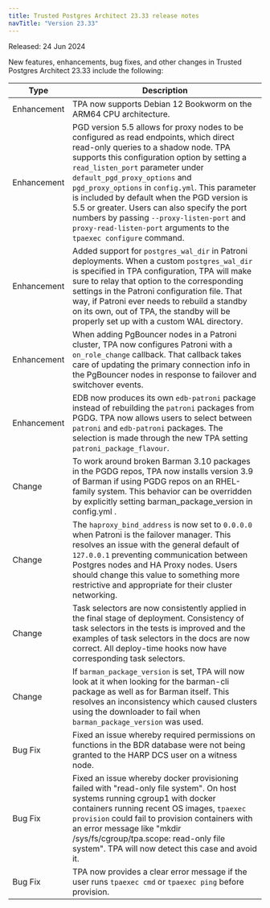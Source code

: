 ```yaml
---
title: Trusted Postgres Architect 23.33 release notes 
navTitle: "Version 23.33"
---
```


Released: 24 Jun 2024

New features, enhancements, bug fixes, and other changes in Trusted Postgres Architect 23.33 include the following:

| Type          | Description                                                                                                                                                                                                                                                                                                                                                                                                            |
|---------------|------------------------------------------------------------------------------------------------------------------------------------------------------------------------------------------------------------------------------------------------------------------------------------------------------------------------------------------------------------------------------------------------------------------------|
| Enhancement | TPA now supports Debian 12 Bookworm on the ARM64 CPU architecture. |
| Enhancement | PGD version 5.5 allows for proxy nodes to be configured as read endpoints, which direct read-only queries to a shadow node. TPA supports this configuration option by setting a `read_listen_port` parameter under `default_pgd_proxy_options` and `pgd_proxy_options` in `config.yml`. This parameter is included by default when the PGD version is 5.5 or greater. Users can also specify the port numbers by passing `--proxy-listen-port` and `proxy-read-listen-port` arguments to the `tpaexec configure` command.  |
| Enhancement | Added support for `postgres_wal_dir` in Patroni deployments. When a custom `postgres_wal_dir` is specified in TPA configuration, TPA will make sure to relay that option to the corresponding settings in the Patroni configuration file. That way, if Patroni ever needs to rebuild a standby on its own, out of TPA, the standby will be properly set up with a custom WAL directory.  |
| Enhancement | When adding PgBouncer nodes in a Patroni cluster, TPA now configures Patroni with a `on_role_change` callback. That callback takes care of updating the primary connection info in the PgBouncer nodes in response to failover and switchover events. |
| Enhancement | EDB now produces its own `edb-patroni` package instead of rebuilding the `patroni` packages from PGDG. TPA now allows users to select between `patroni` and `edb-patroni` packages. The selection is made through the new TPA setting `patroni_package_flavour`. |
| Change | To work around broken Barman 3.10 packages in the PGDG repos, TPA now installs version 3.9 of Barman if using PGDG repos on an RHEL-family system. This behavior can be overridden by explicitly setting barman_package_version in config.yml . |
| Change | The `haproxy_bind_address` is now set to `0.0.0.0` when Patroni is the failover manager. This resolves an issue with the general default of `127.0.0.1` preventing communication between Postgres nodes and HA Proxy nodes. Users should change this value to something more restrictive and appropriate for their cluster networking.  |
| Change | Task selectors are now consistently applied in the final stage of deployment. Consistency of task selectors in the tests is improved and the examples of task selectors in the docs are now correct. All deploy-time hooks now have corresponding task selectors. |
| Change | If `barman_package_version` is set, TPA will now look at it when looking for the barman-cli package as well as for Barman itself. This resolves an inconsistency which caused clusters using the downloader to fail when `barman_package_version` was used. |
| Bug Fix | Fixed an issue whereby required permissions on functions in the BDR database were not being granted to the HARP DCS user on a witness node.  |
| Bug Fix | Fixed an issue whereby docker provisioning failed with "read-only file system". On host systems running cgroup1 with docker containers running recent OS images, `tpaexec provision` could fail to provision containers with an error message like "mkdir /sys/fs/cgroup/tpa.scope: read-only file system". TPA will now detect this case and avoid it.  |
| Bug Fix | TPA now provides a clear error message if the user runs `tpaexec cmd` or `tpaexec ping` before provision.  |

